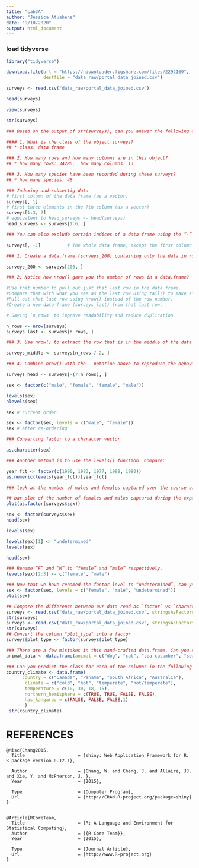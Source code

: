 ```yaml
---
title: "Lab3A"
author: "Jessica Atuahene"
date: "9/10/2020"
output: html_document
---
```

### load tidyverse 
```r
library("tidyverse")
```

```r
download.file(url = "https://ndownloader.figshare.com/files/2292169",
              destfile = "data_raw/portal_data_joined.csv")
```

```r
surveys <- read.csv("data_raw/portal_data_joined.csv")
```

```r
head(surveys)
```

```r
view(surveys)
```

```r
str(surveys)
``` 

```r
### Based on the output of str(surveys), can you answer the following questions?

#### 1. What is the class of the object surveys? 
## * class: data frame 

### 2. How many rows and how many columns are in this object? 
## * how many rows: 34786,  how many columns: 13

### 3. How many species have been recorded during these surveys?
## * how many species: 48 
```

```r
### Indexing and subsettig data 
# first column of the data frame (as a vector)
surveys[, 1]    
# first three elements in the 7th column (as a vector)
surveys[1:3, 7] 
# equivalent to head_surveys <- head(surveys)
head_surveys <- surveys[1:6, ] 
```

```r
### You can also exclude certain indices of a data frame using the “-” sign:

surveys[, -1]          # The whole data frame, except the first column
```

```r
### 1. Create a data.frame (surveys_200) containing only the data in row 200 of the surveys dataset.

surveys_200 <- surveys[200, ] 

### 2. Notice how nrow() gave you the number of rows in a data.frame?

#Use that number to pull out just that last row in the data frame.
#Compare that with what you see as the last row using tail() to make sure it’s meeting expectations.
#Pull out that last row using nrow() instead of the row number.
#Create a new data frame (surveys_last) from that last row.

# Saving `n_rows` to improve readability and reduce duplication

n_rows <- nrow(surveys)
surveys_last <- surveys[n_rows, ] 

### 3. Use nrow() to extract the row that is in the middle of the data frame. Store the content of this row in an object named surveys_middle.

surveys_middle <- surveys[n_rows / 2, ]

### 4. Combine nrow() with the - notation above to reproduce the behavior of head(surveys), keeping just the first through 6th rows of the surveys dataset.

surveys_head <- surveys[-(7:n_rows), ]
```

```r
sex <- factor(c("male", "female", "female", "male")) 

levels(sex)
nlevels(sex)

sex # current order

sex <- factor(sex, levels = c("male", "female"))
sex # after re-ordering 
```
```r
### Converting factor to a character vector 

as.character(sex)

### Another method is to use the levels() function. Compare:

year_fct <- factor(c(1990, 1983, 1977, 1998, 1990))
as.numeric(levels(year_fct))[year_fct]  
```
```r
### look at the number of males and females captured over the course of the experiment:

## bar plot of the number of females and males captured during the experiment:
plot(as.factor(surveys$sex))

sex <- factor(surveys$sex)
head(sex)

levels(sex)

levels(sex)[1] <- "undetermined"
levels(sex)

head(sex)
```
```r
### Rename “F” and “M” to “female” and “male” respectively.
levels(sex)[2:3] <- c("female", "male")

### Now that we have renamed the factor level to “undetermined”, can you recreate the barplot such that “undetermined” is last (after “male”)?
sex <- factor(sex, levels = c("female", "male", "undetermined"))
plot(sex)
```
```r
## Compare the difference between our data read as `factor` vs `character`.
surveys <- read.csv("data_raw/portal_data_joined.csv", stringsAsFactors = TRUE)
str(surveys)
surveys <- read.csv("data_raw/portal_data_joined.csv", stringsAsFactors = FALSE)
str(surveys)
## Convert the column "plot_type" into a factor
surveys$plot_type <- factor(surveys$plot_type)
```
```r
### There are a few mistakes in this hand-crafted data.frame. Can you spot and fix them? Don’t hesitate to experiment!
animal_data <- data.frame(animal = c("dog", "cat", "sea cucumber", "sea urchin"),feel = c("furry","furry", "squishy", "spiny"),weight = c(45, 8, 1.1, 0.8))

### Can you predict the class for each of the columns in the following example? Check your guesses using str(country_climate):
country_climate <- data.frame( 
      country = c("Canada", "Panama", "South Africa", "Australia"),
       climate = c("cold", "hot", "temperate", "hot/temperate"),
       temperature = c(10, 30, 18, 15),
       northern_hemisphere = c(TRUE, TRUE, FALSE, FALSE),
       has_kangaroo = c(FALSE, FALSE, FALSE,1)
       )
 str(country_climate)      
```

# REFERENCES 
```
@Misc{Chang2015,
  Title                    = {shiny: Web Application Framework for R. R package version 0.12.1},

  Author                   = {Chang, W. and Cheng, J. and Allaire, JJ. and Xie, Y. and McPherson, J. },
  Year                     = {2015},

  Type                     = {Computer Program},
  Url                      = {http://CRAN.R-project.org/package=shiny}
}


@Article{RCoreTeam,
  Title                    = {R: A Language and Environment for Statistical Computing},
  Author                   = {{R Core Team}},
  Year                     = {2015},

  Type                     = {Journal Article},
  Url                      = {http://www.R-project.org}
}
```
 








